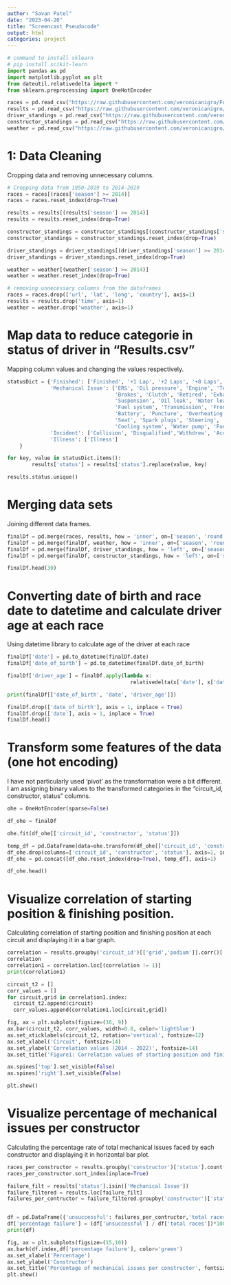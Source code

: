 ```yaml
---
author: "Savan Patel"
date: "2023-04-20"
title: "Screencast Pseudocode"
output: html
categories: project
---
```


```python
# command to install sklearn
# pip install scikit-learn
import pandas as pd
import matplotlib.pyplot as plt
from dateutil.relativedelta import *
from sklearn.preprocessing import OneHotEncoder
```

```python
races = pd.read_csv("https://raw.githubusercontent.com/veronicanigro/Formula_1/master/data%20collection/races.csv")
results = pd.read_csv("https://raw.githubusercontent.com/veronicanigro/Formula_1/master/data%20collection/results.csv")
driver_standings = pd.read_csv("https://raw.githubusercontent.com/veronicanigro/Formula_1/master/data%20collection/driver_standings.csv")
constructor_standings = pd.read_csv("https://raw.githubusercontent.com/veronicanigro/Formula_1/master/data%20collection/constructor_standings.csv")
weather = pd.read_csv("https://raw.githubusercontent.com/veronicanigro/Formula_1/master/data%20collection/weather.csv")
```

# 1: Data Cleaning
Cropping data and removing unnecessary columns.
```python
# Cropping data from 1950-2019 to 2014-2019
races = races[(races['season'] >= 2014)]
races = races.reset_index(drop=True)

results = results[(results['season'] >= 2014)]
results = results.reset_index(drop=True)

constructor_standings = constructor_standings[(constructor_standings['season'] >= 2014)]
constructor_standings = constructor_standings.reset_index(drop=True)

driver_standings = driver_standings[(driver_standings['season'] >= 2014)]
driver_standings = driver_standings.reset_index(drop=True)

weather = weather[(weather['season'] >= 2014)]
weather = weather.reset_index(drop=True)
```


```python
# removing unnecessary columns from the dataframes
races = races.drop(['url', 'lat', 'long', 'country'], axis=1)
results = results.drop('time', axis=1)
weather = weather.drop('weather', axis=1)
```


# Map data to reduce categorie in status of driver in "Results.csv"
Mapping column values and changing the values respectively.
```python
statusDict = {'Finished': ['Finished', '+1 Lap', '+2 Laps', '+8 Laps', '+3 Laps', '+4 Laps', '+6 Laps', '+5 Laps'],
              'Mechanical Issue': ['ERS', 'Oil pressure', 'Engine', 'Technical', 'Gearbox', 'Electrical', 'Power Unit', 
                                   'Brakes', 'Clutch', 'Retired', 'Exhaust', 'Mechanical', 'Turbo', 'Rear wing', 'Drivetrain', 
                                   'Suspension', 'Oil leak', 'Water leak', 'Water pressure', 'Electronics', 'Wheel', 'Power loss',
                                   'Fuel system', 'Transmission', 'Front wing', 'Tyre', 'Throttle', 'Brake duct', 'Hydraulics',
                                   'Battery', 'Puncture', 'Overheating', 'Wheel nut', 'Vibrations', 'Driveshaft', 'Fuel pressure',
                                   'Seat', 'Spark plugs', 'Steering', 'Damage', 'Out of fuel', 'Debris', 'Radiator', 
                                   'Cooling system', 'Water pump', 'Fuel leak', 'Fuel pump', 'Undertray', 'Differential'],
              'Incident': ['Collision', 'Disqualified','Withdrew', 'Accident', 'Collision damage', 'Spun off', 'Excluded'],
              'Illness': ['Illness']
    }

for key, value in statusDict.items():
        results['status'] = results['status'].replace(value, key)
```

```python
results.status.unique()
```

# Merging data sets
Joining different data frames.
```python
finalDf = pd.merge(races, results, how = 'inner', on=['season', 'round', 'circuit_id'])
finalDf = pd.merge(finalDf, weather, how = 'inner', on=['season', 'round', 'circuit_id'])
finalDf = pd.merge(finalDf, driver_standings, how = 'left', on=['season', 'round', 'driver'])
finalDf = pd.merge(finalDf, constructor_standings, how = 'left', on=['season', 'round', 'constructor'])

finalDf.head(30)
```

# Converting date of birth and race date to datetime and calculate driver age at each race
Using datetime library to calculate age of the driver at each race
```python
finalDf['date'] = pd.to_datetime(finalDf.date)
finalDf['date_of_birth'] = pd.to_datetime(finalDf.date_of_birth)

finalDf['driver_age'] = finalDf.apply(lambda x: 
                                        relativedelta(x['date'], x['date_of_birth']).years, axis=1)

print(finalDf[['date_of_birth', 'date', 'driver_age']])
```

```python
finalDf.drop(['date_of_birth'], axis = 1, inplace = True)
finalDf.drop(['date'], axis = 1, inplace = True)
finalDf.head()
```


# Transform some features of the data (one hot encoding)
I have not particularly used 'pivot' as the transformation were a bit different. I am assigning binary values to the transformed categories in the "circuit_id, constructor, status" columns.
```python
ohe = OneHotEncoder(sparse=False)

df_ohe = finalDf

ohe.fit(df_ohe[['circuit_id', 'constructor', 'status']])

temp_df = pd.DataFrame(data=ohe.transform(df_ohe[['circuit_id', 'constructor', 'status']]), columns=ohe.get_feature_names_out())
df_ohe.drop(columns=['circuit_id', 'constructor', 'status'], axis=1, inplace=True)
df_ohe = pd.concat([df_ohe.reset_index(drop=True), temp_df], axis=1)

df_ohe.head()
```


# Visualize correlation of starting position & finishing position. 
Calculating correlation of starting position and finishing position at each circuit and displaying it in a bar graph.
```python
correlation = results.groupby('circuit_id')[['grid','podium']].corr()['podium']
correlation
correlation1 = correlation.loc[(correlation != 1)]
print(correlation1)

circuit_t2 = []
corr_values = []
for circuit,grid in correlation1.index:
  circuit_t2.append(circuit)
  corr_values.append(correlation1.loc[circuit,grid])

fig, ax = plt.subplots(figsize=(16, 9))
ax.bar(circuit_t2, corr_values, width=0.8, color='lightblue')
ax.set_xticklabels(circuit_t2, rotation='vertical', fontsize=12)
ax.set_xlabel('Circuit', fontsize=14)
ax.set_ylabel('Correlation values (2014 - 2022)', fontsize=14)
ax.set_title('Figure1: Correlation values of starting position and finishing position per circuit', fontsize=16)

ax.spines['top'].set_visible(False)
ax.spines['right'].set_visible(False)

plt.show()
```

# Visualize percentage of mechanical issues per constructor
Calculating the percentage rate of total mechanical issues faced by each constructor and displaying it in horizontal bar plot.
```python
races_per_constructor = results.groupby('constructor')['status'].count()
races_per_constructor.sort_index(inplace=True)

failure_filt = results['status'].isin(['Mechanical Issue']) 
failure_filtered = results.loc[failure_filt] 
failures_per_contructor = failure_filtered.groupby('constructor')['status'].count() 


df = pd.DataFrame({'unsuccessful': failures_per_contructor,'total races':races_per_constructor}) 
df['percentage failure'] = (df['unsuccessful'] / df['total races'])*100  
print(df)

fig, ax = plt.subplots(figsize=(15,10))
ax.barh(df.index,df['percentage failure'], color='green')
ax.set_xlabel('Percentage')
ax.set_ylabel('Constructor')
ax.set_title('Percentage of mechanical issues per constructor', fontsize=16)
plt.show()
```